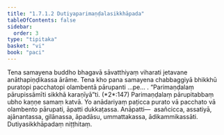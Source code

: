 ```yaml
---
title: "1.7.1.2 Dutiyaparimaṇḍalasikkhāpada"
tableOfContents: false
sidebar:
  order: 3
type: "tipitaka"
basket: "vi"
book: "paci"
---
```



<DynamicBreadcrumb />

<Division number="577" book="paci" bookNo="2" page="240">

<Paragraph number="1690" book="paci">
Tena samayena buddho bhagavā sāvatthiyaṃ viharati jetavane anāthapiṇḍikassa ārāme. Tena kho pana samayena chabbaggiyā bhikkhū puratopi pacchatopi olambentā pārupanti …pe… .
</Paragraph>

<Paragraph number="1691" book="paci">
<Emphasis>“Parimaṇḍalaṃ pārupissāmīti sikkhā karaṇīyā”</Emphasis>ti. (*2*:<Emphasis>147</Emphasis>)
</Paragraph>

<Paragraph number="1692" book="paci">
Parimaṇḍalaṃ pārupitabbaṃ ubho kaṇṇe samaṃ katvā. Yo anādariyaṃ paṭicca purato vā pacchato vā olambento pārupati, āpatti dukkaṭassa.
</Paragraph>

<Paragraph number="1693" book="paci">
Anāpatti—  asañcicca, assatiyā, ajānantassa, gilānassa, āpadāsu, ummattakassa, ādikammikassāti.

</Paragraph>
</Division>

<Paragraph number="1694" type="center" book="paci">
Dutiyasikkhāpadaṃ niṭṭhitaṃ.
</Paragraph>